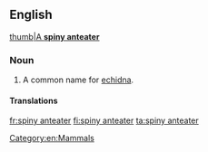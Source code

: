 ==English==

[[image:Echinda burningwell.jpg|thumb|A '''spiny anteater''']]
===Noun===
{{en-noun|head=[[spiny]] [[anteater]]}}

# {{zoology}} A common name for [[echidna]].

====Translations====
{{trans-see|common name for echidna|echidna}}
[[Category:en:Mammals]]

[[fr:spiny anteater]]
[[fi:spiny anteater]]
[[ta:spiny anteater]]
